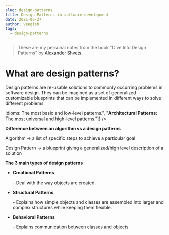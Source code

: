 ```yaml
---
slug: design-patterns
title: Design Patterns in software development
date: 2021-06-27
author: veegish
tags:
  - design-patterns
---
```

> These are my personal notes from the book "Dive Into Design Patterns" by [Alexander Shvets](https://refactoring.guru/design-patterns/book).[](https://refactoring.guru/design-patterns/book)

# What are design patterns?

Design patterns are re-usable solutions to commonly occurring problems in software design. They can be imagined as a set of generalized customizable blueprints that can be implemented in different ways to solve different problems

<Aside title="Good to know..." body={["<strong>Idioms:</strong> The most basic and low-level patterns.", "<strong>Architectural Patterns:</strong> The most universal and high-level patterns."]} />

**Difference between an algorithm vs a design patterns**

Algorithm -> a list of specific steps to achieve a particular goal

Design Pattern -> a blueprint giving a generalized/high level description of a solution

**The 3 main types of  design patterns**

* **Creational Patterns**

  \- Deal with the way objects are created.
* **Structural Patterns**

  \- Explains how simple objects and classes are assembled into larger and complex structures while keeping them flexible.
* **Behavioral Patterns**

  \- Explains communication between classes and objects